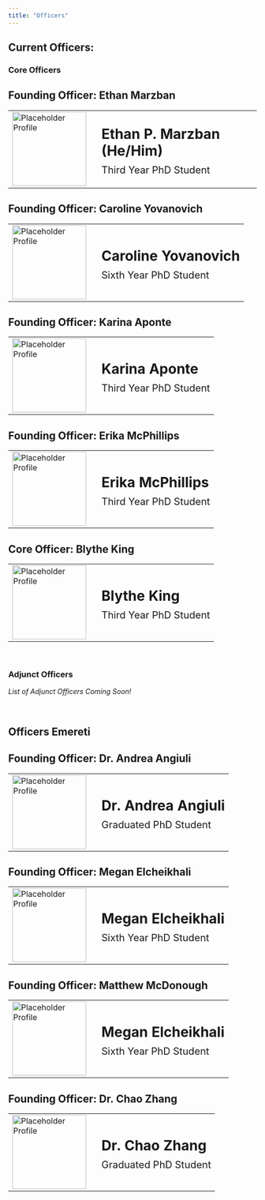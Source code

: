 ```yaml
---
title: "Officers"
---
```


## Current Officers:

### Core Officers

::: {.callout-note appearance="default"}

## Founding Officer: Ethan Marzban

<!-- Ethan's Information  -->

<table>
<tr>
	<td>
    <img src="../Images/Officer_Profiles/Marzban_Ethan.png" alt="Placeholder Profile" width = "150">
  </td>

  <td>
    <p style = "font-size: 28px; margin-bottom: -10px; margin-left: 15px"><b>Ethan P. Marzban (He/Him)</b></p>
    <p style = "font-size: 20px; margin-left: 15px">Third Year PhD Student</p>
  </td>
</tr>
</table>

:::


::: {.callout-note appearance="default"}

## Founding Officer: Caroline Yovanovich

<!-- Caroline's Information  -->

<table>
<tr>
	<td>
    <img src="../Images/Officer_Profiles/placeholder2.png" alt="Placeholder Profile" width = "150">
  </td>

  <td>
    <p style = "font-size: 28px; margin-bottom: -10px; margin-left: 15px"><b>Caroline Yovanovich </b></p>
    <p style = "font-size: 20px; margin-left: 15px">Sixth Year PhD Student</p>
  </td>
</tr>
</table>

:::

::: {.callout-note appearance="default"}

## Founding Officer: Karina Aponte

<!-- Karina's Information  -->

<table>
<tr>
	<td>
    <img src="../Images/Officer_Profiles/placeholder2.png" alt="Placeholder Profile" width = "150">
  </td>

  <td>
    <p style = "font-size: 28px; margin-bottom: -10px; margin-left: 15px"><b>Karina Aponte </b></p>
    <p style = "font-size: 20px; margin-left: 15px">Third Year PhD Student</p>
  </td>
</tr>
</table>

:::

::: {.callout-note appearance="default"}

## Founding Officer: Erika McPhillips

<!-- Erika's Information  -->

<table>
<tr>
	<td>
    <img src="../Images/Officer_Profiles/placeholder2.png" alt="Placeholder Profile" width = "150">
  </td>

  <td>
    <p style = "font-size: 28px; margin-bottom: -10px; margin-left: 15px"><b>Erika McPhillips </b></p>
    <p style = "font-size: 20px; margin-left: 15px">Third Year PhD Student</p>
  </td>
</tr>
</table>

:::

::: {.callout-note appearance="default"}

## Core Officer: Blythe King

<!-- Blythe's Information  -->

<table>
<tr>
	<td>
    <img src="../Images/Officer_Profiles/placeholder2.png" alt="Placeholder Profile" width = "150">
  </td>

  <td>
    <p style = "font-size: 28px; margin-bottom: -10px; margin-left: 15px"><b>Blythe King </b></p>
    <p style = "font-size: 20px; margin-left: 15px">Third Year PhD Student</p>
  </td>
</tr>
</table>

:::

\


### Adjunct Officers

*List of Adjunct Officers Coming Soon!*


\

## Officers Emereti


::: {.callout-note appearance="default" collapse="true"}

## Founding Officer: Dr. Andrea Angiuli

<table>
<tr>
	<td>
    <img src="../Images/Officer_Profiles/placeholder2.png" alt="Placeholder Profile" width = "150">
  </td>

  <td>
    <p style = "font-size: 28px; margin-bottom: -10px; margin-left: 15px"><b>Dr. Andrea Angiuli</b></p>
    <p style = "font-size: 20px; margin-left: 15px">Graduated PhD Student</p>
  </td>
</tr>
</table>

:::


::: {.callout-note appearance="default" collapse="true"}

## Founding Officer: Megan Elcheikhali

<table>
<tr>
	<td>
    <img src="../Images/Officer_Profiles/Elcheikhali_Megan.png" alt="Placeholder Profile" width = "150">
  </td>

  <td>
    <p style = "font-size: 28px; margin-bottom: -10px; margin-left: 15px"><b>Megan Elcheikhali</b></p>
    <p style = "font-size: 20px; margin-left: 15px">Sixth Year PhD Student</p>
  </td>
</tr>
</table>

:::


::: {.callout-note appearance="default" collapse="true"}

## Founding Officer: Matthew McDonough

<table>
<tr>
	<td>
    <img src="../Images/Officer_Profiles/placeholder2.png" alt="Placeholder Profile" width = "150">
  </td>

  <td>
    <p style = "font-size: 28px; margin-bottom: -10px; margin-left: 15px"><b>Megan Elcheikhali</b></p>
    <p style = "font-size: 20px; margin-left: 15px">Sixth Year PhD Student</p>
  </td>
</tr>
</table>

:::


::: {.callout-note appearance="default" collapse="true"}

## Founding Officer: Dr. Chao Zhang

<table>
<tr>
	<td>
    <img src="../Images/Officer_Profiles/placeholder2.png" alt="Placeholder Profile" width = "150">
  </td>

  <td>
    <p style = "font-size: 28px; margin-bottom: -10px; margin-left: 15px"><b>Dr. Chao Zhang</b></p>
    <p style = "font-size: 20px; margin-left: 15px">Graduated PhD Student</p>
  </td>
</tr>
</table>

:::